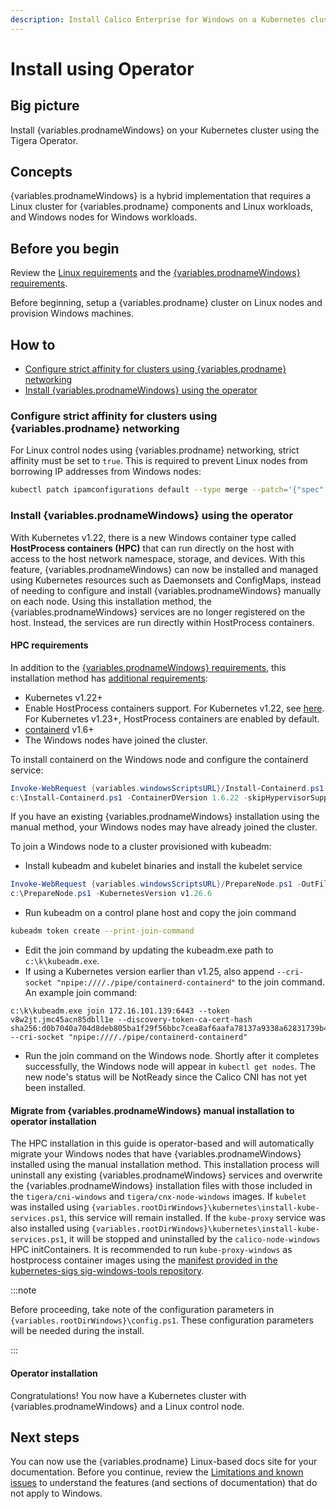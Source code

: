 ```yaml
---
description: Install Calico Enterprise for Windows on a Kubernetes cluster for testing or development.
---
```


# Install using Operator


## Big picture

Install {variables.prodnameWindows} on your Kubernetes cluster using the Tigera Operator.

## Concepts

{variables.prodnameWindows} is a hybrid implementation that requires a Linux cluster for {variables.prodname} components and Linux workloads, and Windows nodes for Windows workloads.

## Before you begin

Review the [Linux requirements](../requirements.mdx) and the [{variables.prodnameWindows} requirements](requirements.mdx).

Before beginning, setup a {variables.prodname} cluster on Linux nodes and provision Windows machines.

## How to

- [Configure strict affinity for clusters using {variables.prodname} networking](#configure-strict-affinity-for-clusters-using-calico-networking)
- [Install {variables.prodnameWindows} using the operator](#install-calico-enterprise-for-windows-using-the-operator)

### Configure strict affinity for clusters using {variables.prodname} networking

For Linux control nodes using {variables.prodname} networking, strict affinity must be set to `true`.
This is required to prevent Linux nodes from borrowing IP addresses from Windows nodes:

```bash
kubectl patch ipamconfigurations default --type merge --patch='{"spec": {"strictAffinity": true}}'
```

### Install {variables.prodnameWindows} using the operator

With Kubernetes v1.22, there is a new Windows container type called **HostProcess containers (HPC)** that can run directly on the host with access to the host network namespace,
storage, and devices. With this feature, {variables.prodnameWindows} can now be installed and managed using Kubernetes resources such as Daemonsets and ConfigMaps,
instead of needing to configure and install {variables.prodnameWindows} manually on each node. Using this installation method, the {variables.prodnameWindows}
services are no longer registered on the host. Instead, the services are run directly within HostProcess containers.

#### HPC requirements

In addition to the [{variables.prodnameWindows} requirements](requirements.mdx),
this installation method has [additional requirements](https://kubernetes.io/docs/tasks/configure-pod-container/create-hostprocess-pod/):

- Kubernetes v1.22+
- Enable HostProcess containers support. For Kubernetes v1.22, see [here](https://kubernetes.io/docs/tasks/configure-pod-container/create-hostprocess-pod/#before-you-begin). For Kubernetes v1.23+, HostProcess containers are enabled by default.
- [containerd](https://kubernetes.io/docs/setup/production-environment/container-runtimes/#containerd) v1.6+
- The Windows nodes have joined the cluster.

To install containerd on the Windows node and configure the containerd service:

```powershell
Invoke-WebRequest {variables.windowsScriptsURL}/Install-Containerd.ps1 -OutFile c:\Install-Containerd.ps1
c:\Install-Containerd.ps1 -ContainerDVersion 1.6.22 -skipHypervisorSupportCheck -CNIConfigPath "c:/etc/cni/net.d" -CNIBinPath "c:/opt/cni/bin"
```

If you have an existing {variables.prodnameWindows} installation using the manual method, your Windows nodes may have already joined the cluster.

To join a Windows node to a cluster provisioned with kubeadm:

- Install kubeadm and kubelet binaries and install the kubelet service

```powershell
Invoke-WebRequest {variables.windowsScriptsURL}/PrepareNode.ps1 -OutFile c:\PrepareNode.ps1
c:\PrepareNode.ps1 -KubernetesVersion v1.26.6
```

- Run kubeadm on a control plane host and copy the join command

```bash
kubeadm token create --print-join-command
```

- Edit the join command by updating the kubeadm.exe path to `c:\k\kubeadm.exe`.
- If using a Kubernetes version earlier than v1.25, also append `--cri-socket "npipe:////./pipe/containerd-containerd"` to the join command.
  An example join command:

```
c:\k\kubeadm.exe join 172.16.101.139:6443 --token v8w2jt.jmc45acn85dbll1e --discovery-token-ca-cert-hash sha256:d0b7040a704d8deb805ba1f29f56bbc7cea8af6aafa78137a9338a62831739b4 --cri-socket "npipe:////./pipe/containerd-containerd"
```

- Run the join command on the Windows node. Shortly after it completes successfully, the Windows node will appear in `kubectl get nodes`.
  The new node's status will be NotReady since the Calico CNI has not yet been installed.

#### Migrate from {variables.prodnameWindows} manual installation to operator installation

The HPC installation in this guide is operator-based and will automatically migrate your Windows nodes that have {variables.prodnameWindows} installed using the manual installation method. This installation process will uninstall any existing {variables.prodnameWindows} services and overwrite the {variables.prodnameWindows} installation files with those included in the `tigera/cni-windows` and `tigera/cnx-node-windows` images. If `kubelet` was installed using `{variables.rootDirWindows}\kubernetes\install-kube-services.ps1`, this service will remain installed. If the `kube-proxy` service was also installed using `{variables.rootDirWindows}\kubernetes\install-kube-services.ps1`, it will be stopped and uninstalled by the `calico-node-windows` HPC initContainers. It is recommended to run `kube-proxy-windows` as hostprocess container images using the [manifest provided in the kubernetes-sigs sig-windows-tools repository](https://raw.githubusercontent.com/kubernetes-sigs/sig-windows-tools/master/hostprocess/calico/kube-proxy/kube-proxy.yml).

:::note

Before proceeding, take note of the configuration parameters in `{variables.rootDirWindows}\config.ps1`. These configuration parameters will be needed during the install.

:::

#### Operator installation

<Tabs>
<TabItem label="Kubernetes VXLAN" value="Kubernetes VXLAN-4">

<CalicoWindowsInstall networkingType='vxlan' />

</TabItem>
<TabItem label="Kubernetes BGP" value="Kubernetes BGP-5">

<CalicoWindowsInstall networkingType='windows-bgp' />

</TabItem>
</Tabs>

Congratulations! You now have a Kubernetes cluster with {variables.prodnameWindows} and a Linux control node.

## Next steps

You can now use the {variables.prodname} Linux-based docs site for your documentation. Before you continue, review the [Limitations and known issues](limitations.mdx) to understand the features (and sections of documentation) that do not apply to Windows.
